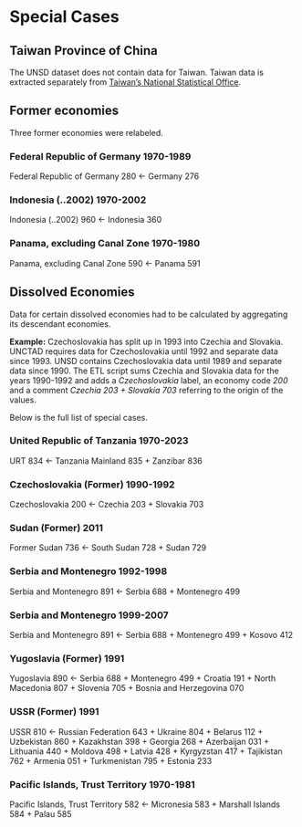 # Special Cases

## Taiwan Province of China

The UNSD dataset does not contain data for Taiwan. Taiwan data is extracted separately from [Taiwan's National Statistical Office](https://nstatdb.dgbas.gov.tw/dgbasall/webMain.aspx?k=engmain).

## Former economies

Three former economies were relabeled.

### Federal Republic of Germany  1970-1989 {-}
Federal Republic of Germany 280 <- Germany 276

### Indonesia (..2002)  1970-2002 {-}
Indonesia (..2002) 960 <- Indonesia 360

### Panama, excluding Canal Zone  1970-1980 {-}
Panama, excluding Canal Zone 590 <- Panama 591

## Dissolved Economies

Data for certain dissolved economies had to be calculated by aggregating its descendant economies. 

**Example:** Czechoslovakia has split up in 1993 into Czechia and Slovakia. UNCTAD&nbsp;requires data for Czechoslovakia until 1992 and separate data since 1993. UNSD contains Czechoslovakia data until 1989 and separate data since 1990. The ETL script sums Czechia and Slovakia data for the years 1990-1992 and adds a *Czechoslovakia* label, an economy code *200* and a comment *Czechia 203 + Slovakia 703* referring to the origin of the values.  

Below is the full list of special cases.

### United Republic of Tanzania  1970-2023 {-}
URT 834 <- Tanzania Mainland 835 + Zanzibar 836

### Czechoslovakia (Former)  1990-1992 {-}
Czechoslovakia 200 <- Czechia 203 + Slovakia 703

### Sudan (Former)  2011  {-}
Former Sudan 736 <- South Sudan 728 + Sudan 729

### Serbia and Montenegro  1992-1998 {-}
Serbia and Montenegro 891 <- Serbia 688 + Montenegro 499 

### Serbia and Montenegro  1999-2007 {-}
Serbia and Montenegro 891 <- Serbia 688 + Montenegro 499 + Kosovo 412

### Yugoslavia (Former)  1991  {-}
Yugoslavia 890 <- Serbia 688 + Montenegro 499 + Croatia 191 + North Macedonia 807 
                      + Slovenia 705 + Bosnia and Herzegovina 070

### USSR (Former)  1991  {-}
USSR 810 <- Russian Federation 643 + Ukraine 804 + Belarus 112 + Uzbekistan 860 + Kazakhstan 398 
             + Georgia 268 + Azerbaijan 031 + Lithuania 440 + Moldova 498 + Latvia 428 + Kyrgyzstan 417 
             + Tajikistan 762 + Armenia 051 + Turkmenistan 795 + Estonia 233 
            
### Pacific Islands, Trust Territory  1970-1981 {-}
Pacific Islands, Trust Territory 582 <- Micronesia 583 + Marshall Islands 584 + Palau 585             



